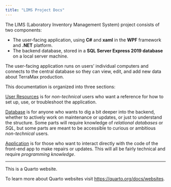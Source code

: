 ```yaml
---
title: "LIMS Project Docs"
---
```


The LIMS (Laboratory Inventory Management System) project consists of two components:    

- The user-facing application, using **C#** and **xaml** in the **WPF** framework and **.NET** platform.
- The backend database, stored in a **SQL Server Express 2019 database** on a local server machine.

The user-facing application runs on users' individual computers and connects to the central database so they can view, edit, and add new data about TerraMax production.

This documentation is organized into three sections:

[User Resources](/docs/user-resources/user-index.html) is for *non-technical* users who want a reference for how to set up, use, or troubleshoot the application. 

[Database](docs/database/database-index.html) is for anyone who wants to dig a bit deeper into the backend, whether to actively work on maintenance or updates, or just to understand the structure.  Some parts will require knowledge of *relational databases* or *SQL*, but some parts are meant to be accessible to curious or ambitious *non-technical* users.

[Application](docs/application/application-index.html) is for those who want to interact directly with the code of the front-end app to make repairs or updates.  This will all be fairly technical and require *programming knowledge*.


---

This is a Quarto website.

To learn more about Quarto websites visit <https://quarto.org/docs/websites>.